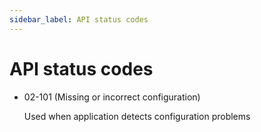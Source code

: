 ```yaml
---
sidebar_label: API status codes
---
```


# API status codes
- 02-101 (Missing or incorrect configuration)

    Used when application detects configuration problems
